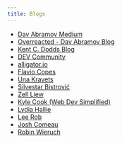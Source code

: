 ```yaml
---
title: Blogs
---
```


- [Dav Abramov Medium](https://medium.com/@dan_abramov)
- [Overreacted - Dav Abramov Blog](https://overreacted.io/)
- [Kent C. Dodds Blog](https://kentcdodds.com/blog)
- [DEV Community](https://dev.to/)
- [alligator.io](https://alligator.io/)
- [Flavio Copes](https://flaviocopes.com/)
- [Una Kravets](https://una.im/)
- [Silvestar Bistrović](https://www.silvestar.codes/articles/)
- [Zell Liew](https://zellwk.com/blog/)
- [Kyle Cook (Web Dev Simplified)](https://blog.webdevsimplified.com/)
- [Lydia Hallie](https://www.lydiahallie.io/)
- [Lee Rob](https://leerob.io/blog)
- [Josh Comeau](https://www.joshwcomeau.com/)
- [Robin Wieruch](https://www.robinwieruch.de/blog/)
